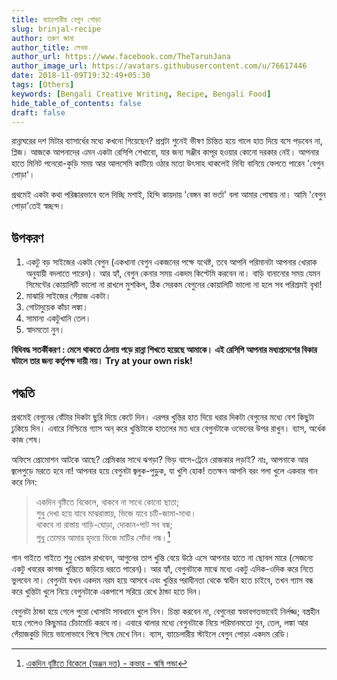 ```yaml
---
title: ব্যাচেলারীয় বেগুন পোড়া
slug: brinjal-recipe
author: তরুণ জানা
author_title: লেখক
author_url: https://www.facebook.com/TheTarunJana
author_image_url: https://avatars.githubusercontent.com/u/76617446
date: 2018-11-09T19:32:49+05:30
tags: [Others]
keywords: [Bengali Creative Writing, Recipe, Bengali Food]
hide_table_of_contents: false
draft: false
---
```


রান্নাঘরের দশ মিটার ব্যাসার্ধের মধ্যে কখনো গিয়েছেন? প্রশ্নটা শুনেই ভীষণ চিন্তিত হয়ে গালে হাত দিয়ে বসে পড়বেন 
না, প্লিজ। আজকে আপনাদের এমন একটা রেসিপি শেখাবো, যার জন্য সঞ্জীব কাপূর হওয়ার কোনো দরকার নেই। আপনার
হাতে মিনিট পনেরো-কুড়ি সময় আর আলসেমি কাটিয়ে ওঠার মতো উৎসাহ থাকলেই দিব্যি বানিয়ে ফেলতে পারেন 'বেগুন পোড়া'।

<!-- truncate -->

প্রথমেই একটা কথা পরিষ্কারভাবে বলে দিচ্ছি মশাই, হিন্দি কায়দায় 'বেঙ্গন কা ভর্তা' বলা আমার পোষায় না। আমি 'বেগুন 
পোড়া'তেই স্বচ্ছন্দ। 

## উপকরণ

1. একটু বড় সাইজের একটা বেগুন (একখানা বেগুন একজনের পক্ষে যথেষ্ট, তবে আপনি পরিমানটা আপনার খোরাক অনুযায়ী বদলাতে 
পারেন)। আর হ্যাঁ, বেগুন কেনার সময় একদম কিপ্টেমি করবেন না। বাড়ি বানানোর সময় যেমন সিমেন্টের কোয়ালিটি ভালো না 
রাখলে মুশকিল, ঠিক সেরকম বেগুনের কোয়ালিটি ভালো না হলে সব পরিশ্রমই বৃথা!
2. মাঝারি সাইজের পেঁয়াজ একটা।
3. গোটাদুয়েক কাঁচা লঙ্কা।
4. সামান্য একটুখানি তেল।
5. স্বাদমতো নুন।     

**বিধিবদ্ধ সতর্কীকরণ : মেসে থাকতে ঠেলায় পড়ে রান্না শিখতে হয়েছে আমাকে। এই রেসিপি
আপনার মধ্যপ্রদেশের বিকার ঘটালে তার জন্য কর্তৃপক্ষ দায়ী নয়। Try at your own risk!**

## পদ্ধতি

প্রথমেই বেগুনের বোঁটার দিকটা ছুরি দিয়ে কেটে দিন। এরপর খুন্তির হাত দিয়ে ধরার দিকটা বেগুনের মধ্যে বেশ কিছুটা 
ঢুকিয়ে দিন। এবারে নিশ্চিন্তে গ্যাস অন্ করে খুন্তিটাকে হাতলের মত ধরে বেগুনটাকে ওভেনের উপর রাখুন। ব্যাস, অর্ধেক 
কাজ শেষ।

অফিসে প্রোমোশন আটকে আছে? প্রেমিকার সাথে ঝগড়া? ভিড় বাসে-ট্রেনে রোজকার লড়াই? নাঃ, আপনাকে আর জ্বলেপুড়ে 
মরতে হবে না! আপনার হয়ে বেগুনটা জ্বলুক-পুড়ুক, যা খুশি হোক! ততক্ষন আপনি বরং গলা খুলে একবার গান করে নিন:

>একদিন বৃষ্টিতে বিকেলে, থাকবে না সাথে কোনো ছাতা;\
শুধু দেখা হয়ে যাবে মাঝরাস্তায়, ভিজে যাবে চটি-জামা-মাথা।\
থাকবে না রাস্তায় গাড়ি-ঘোড়া, দোকান-পাট সব বন্ধ;\
শুধু তোমার আমার হৃদয়ে ভিজে মাটির সোঁদা গন্ধ।[^yt]

গান গাইতে গাইতে শুধু খেয়াল রাখবেন, আগুনের তাপ খুন্তি বেয়ে উঠে এসে আপনার হাতে না ছোবল মারে (সেজন্যে একটু খবরের 
কাগজ খুন্তিতে জড়িয়ে ধরতে পারেন)। আর হ্যাঁ, বেগুনটাকে মাঝে মধ্যে একটু এদিক-ওদিক করে নিতে ভুলবেন না। বেগুনটা যখন 
একদম নরম হয়ে আসবে এবং খুন্তির পরাধীনতা থেকে স্বাধীন হতে চাইবে, তখন গ্যাস বন্ধ করে খুন্তিটা খুলে নিয়ে বেগুনটাকে 
একপাশে সরিয়ে রেখে ঠান্ডা হতে দিন।

বেগুনটা ঠান্ডা হয়ে গেলে পুরো খোসাটা সাবধানে খুলে নিন। চিন্তা করবেন না, বেগুনেরা স্বভাবগতভাবেই নির্লজ্জ; 
বস্ত্রহীন হয়ে গেলেও কিছুমাত্র চেঁচামেচি করবে না। এবারে থালার মধ্যে বেগুনটাকে নিয়ে পরিমানমতো নুন, তেল, লঙ্কা আর 
পেঁয়াজকুচি দিয়ে ভালোভাবে পিষে পিষে মেখে নিন। ব্যাস, ব্যাচেলারীয় স্টাইলে বেগুন পোড়া একদম রেডি।

[^yt]: [একদিন বৃষ্টিতে বিকেলে (অঞ্জন দত্ত) - কভার - ঋষি পন্ডা](https://www.youtube.com/watch?v=FABiPZpRd_k)